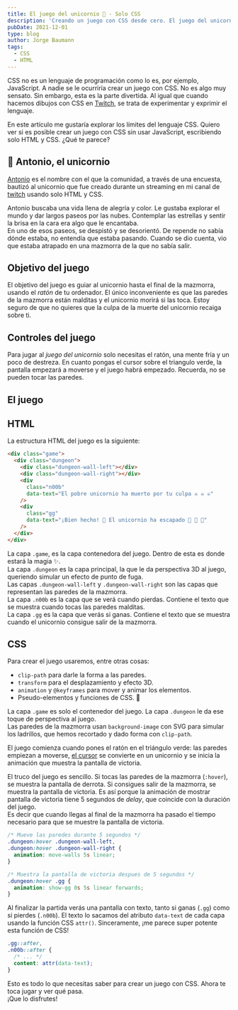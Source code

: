 ```yaml
---
title: El juego del unicornio 🦄 - Solo CSS
description: 'Creando un juego con CSS desde cero. El juego del unicornio es un mini juego creado completamente con CSS y HTML. ¿Es posible crear un juego con CSS? ¿Cuáles son los límites del lenguaje?'
pubDate: 2021-12-01
type: blog
author: Jorge Baumann
tags:
  - CSS
  - HTML
---
```



CSS no es un lenguaje de programación como lo es, por ejemplo, JavaScript. A nadie se le ocurriría crear un juego con CSS. No es algo muy sensato. Sin embargo, esta es la parte divertida. Al igual que cuando hacemos dibujos con CSS en [Twitch](https://twitch.tv/baumannzone), se trata de experimentar y exprimir el lenguaje.
  
En este artículo me gustaría explorar los límites del lenguaje CSS. Quiero ver si es posible crear un juego con CSS sin usar JavaScript, escribiendo solo HTML y CSS. ¿Qué te parece?

## 🦄 Antonio, el unicornio

[Antonio](https://youtu.be/x2kLLNFh-1k) es el nombre con el que la comunidad, a través de una encuesta, bautizó al unicornio que fue creado durante un streaming en mi canal de [twitch](https://twitch.tv/baumannzone) usando solo HTML y CSS.

Antonio buscaba una vida llena de alegría y color. Le gustaba explorar el mundo y dar largos paseos por las nubes. Contemplar las estrellas y sentir la brisa en la cara era algo que le encantaba.  
En uno de esos paseos, se despistó y se desorientó. De repende no sabía dónde estaba, no entendía que estaba pasando. Cuando se dio cuenta, vio que estaba atrapado en una mazmorra de la que no sabía salir.

## Objetivo del juego
El objetivo del juego es guiar al unicornio hasta el final de la mazmorra, usando el _ratón_ de tu ordenador. El único inconveniente es que las paredes de la mazmorra están malditas y el unicornio morirá si las toca. Estoy seguro de que no quieres que la culpa de la muerte del unicornio recaiga sobre ti.
  
## Controles del juego
Para jugar al _juego del unicornio_ solo necesitas el ratón, una mente fría y un poco de destreza. En cuanto pongas el cursor sobre el triangulo verde, la pantalla empezará a moverse y el juego habrá empezado. Recuerda, no se pueden tocar las paredes.

## El juego
<TheUnicornGame />


## HTML
La estructura HTML del juego es la siguiente:

```html
<div class="game">
  <div class="dungeon">
    <div class="dungeon-wall-left"></div>
    <div class="dungeon-wall-right"></div>
    <div
      class="n00b"
      data-text="El pobre unicornio ha muerto por tu culpa ☠️ ☠️ ☠️"
    />
    <div
      class="gg"
      data-text="¡Bien hecho! 🎉 El unicornio ha escapado 🌈 🌈 🌈"
    />
  </div>
</div>
```

La capa `.game`, es la capa contenedora del juego. Dentro de esta es donde estará la magia ✨.  
La capa `.dungeon` es la capa principal, la que le da perspectiva 3D al juego, queriendo simular un efecto de punto de fuga.  
Las capas `.dungeon-wall-left` y `.dungeon-wall-right` son las capas que representan las paredes de la mazmorra.  
La capa `.n00b` es la capa que se verá cuando pierdas. Contiene el texto que se muestra cuando tocas las paredes malditas.  
La capa `.gg` es la capa que verás si ganas. Contiene el texto que se muestra cuando el unicornio consigue salir de la mazmorra.  


## CSS

Para crear el juego usaremos, entre otras cosas:

- `clip-path` para darle la forma a las paredes.
- `transform` para el desplazamiento y efecto 3D.
- `animation` y `@keyframes` para mover y animar los elementos.
- Pseudo-elementos y funciones de CSS. 🤯


La capa `.game` es solo el contenedor del juego. La capa `.dungeon` le da ese toque de perspectiva al juego.  
Las paredes de la mazmorra usan `background-image` con SVG para simular los ladrillos, que hemos recortado y dado forma con `clip-path`.

El juego comienza cuando pones el ratón en el triángulo verde: las paredes empiezan a moverse, [el cursor](https://baumannzone.github.io/cursores-css/) se convierte en un unicornio y se inicia la animación que muestra la pantalla de victoria. 

El truco del juego es sencillo. Si tocas las paredes de la mazmorra (`:hover`), se muestra la pantalla de derrota. Si consigues salir de la mazmorra, se muestra la pantalla de victoria. Es así porque la animación de mostrar pantalla de victoria tiene 5 segundos de _delay_, que coincide con la duración del juego.  
Es decir que cuando llegas al final de la mazmorra ha pasado el tiempo necesario para que se muestre la pantalla de victoria.

```css
/* Mueve las paredes durante 5 segundos */
.dungeon:hover .dungeon-wall-left,
.dungeon:hover .dungeon-wall-right {
  animation: move-walls 5s linear;
}

/* Muestra la pantalla de victoria despues de 5 segundos */
.dungeon:hover .gg {
  animation: show-gg 0s 5s linear forwards;
}
```

Al finalizar la partida verás una pantalla con texto, tanto si ganas (`.gg`) como si pierdes (`.n00b`). El texto lo sacamos del atributo `data-text` de cada capa usando la función CSS `attr()`. Sinceramente, ¡me parece super potente esta función de CSS!

```css
.gg::after,
.n00b::after {
  /* ... */
  content: attr(data-text);
}
```

Esto es todo lo que necesitas saber para crear un juego con CSS. Ahora te toca jugar y ver qué pasa.  
¡Que lo disfrutes!
